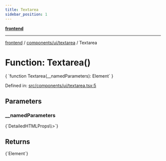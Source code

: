 ```yaml
---
title: Textarea
sidebar_position: 1
---
```



[**frontend**](../../../..)

***

[frontend](../../../..) / [components/ui/textarea](..) / Textarea

# Function: Textarea()

<CodeBlock language="ts">
{ `function Textarea(__namedParameters): Element` }
</CodeBlock>

Defined in: [src/components/ui/textarea.tsx:5](https://github.com/svsticky/CommitteeClash/blob/42e3ab31b18c9cdd65955be0ecd3ca0a2cb493b5/frontend/src/components/ui/textarea.tsx#L5)

## Parameters

### \_\_namedParameters
<CodeBlock language="ts">
{`DetailedHTMLProps\<TextareaHTMLAttributes\<HTMLTextAreaElement\>\>`}
</CodeBlock>

## Returns
<CodeBlock language="ts">
{`Element`}
</CodeBlock>